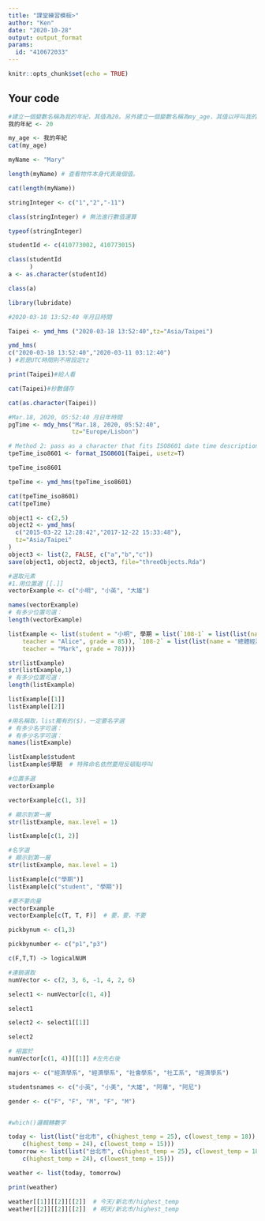 ---
title: "課堂練習模板>"
author: "Ken"
date: "2020-10-28"
output: output_format
params:
  id: "410672033"
---

```{r setup, include=FALSE}
knitr::opts_chunk$set(echo = TRUE)
```

## Your code

```{r}
#建立一個變數名稱為我的年紀，其值為20。另外建立一個變數名稱為my_age，其值以呼叫我的年紀變數取得。
我的年紀 <- 20

my_age <- 我的年紀
cat(my_age)
```
```{r}
myName <- "Mary"

length(myName) # 查看物件本身代表幾個值。

cat(length(myName))

```
```{r}
stringInteger <- c("1","2","-11")

class(stringInteger) # 無法進行數值運算

typeof(stringInteger)
```
```{r}
studentId <- c(410773002, 410773015)

class(studentId
      )
a <- as.character(studentId)

class(a)
```
```{r}
library(lubridate)
```

```{r}
#2020-03-18 13:52:40 年月日時間

Taipei <- ymd_hms ("2020-03-18 13:52:40",tz="Asia/Taipei")

ymd_hms(
c("2020-03-18 13:52:40","2020-03-11 03:12:40")
) #若是UTC時間則不用設定tz

print(Taipei)#給人看

cat(Taipei)#秒數儲存

cat(as.character(Taipei))
```
```{r}
#Mar.18, 2020, 05:52:40 月日年時間
pgTime <- mdy_hms("Mar.18, 2020, 05:52:40",
                  tz="Europe/Lisbon")
```

```{r}
# Method 2: pass as a character that fits ISO8601 date time description standard with tz onset specified
tpeTime_iso8601 <- format_ISO8601(Taipei, usetz=T)

tpeTime_iso8601

tpeTime <- ymd_hms(tpeTime_iso8601)

cat(tpeTime_iso8601)
cat(tpeTime)
```
```{r}
object1 <- c(2,5)
object2 <- ymd_hms(
  c("2015-03-22 12:28:42","2017-12-22 15:33:48"),
  tz="Asia/Taipei"
)
object3 <- list(2, FALSE, c("a","b","c"))
save(object1, object2, object3, file="threeObjects.Rda")

```

```{r}
#選取元素
#1.用位置選 [[.]]
vectorExample <- c("小明", "小英", "大雄")

names(vectorExample)
# 有多少位置可選：
length(vectorExample)

listExample <- list(student = "小明", 學期 = list(`108-1` = list(list(name = "個體經濟學", 
    teacher = "Alice", grade = 85)), `108-2` = list(list(name = "總體經濟學", 
    teacher = "Mark", grade = 78))))

str(listExample)
str(listExample,1)
# 有多少位置可選：
length(listExample)

listExample[[1]]
listExample[[2]]
```
```{r}
#用名稱取，list獨有的($)，一定要名字選
# 有多少名字可選：
# 有多少名字可選：
names(listExample)

listExample$student
listExample$學期  # 特殊命名依然要用反頓點呼叫
```

```{r}
#位置多選
vectorExample

vectorExample[c(1, 3)]

# 顯示到第一層
str(listExample, max.level = 1)

listExample[c(1, 2)]
```

```{r}
#名字選
# 顯示到第一層
str(listExample, max.level = 1)

listExample[c("學期")]
listExample[c("student", "學期")]
```

```{r}
#要不要向量
vectorExample
vectorExample[c(T, T, F)]  # 要，要，不要
```
```{r}
pickbynum <- c(1,3)

pickbynumber <- c("p1","p3")

c(F,T,T) -> logicalNUM
```

```{r}
#連鎖選取
numVector <- c(2, 3, 6, -1, 4, 2, 6)

select1 <- numVector[c(1, 4)]

select1

select2 <- select1[[1]]

select2

# 相當於
numVector[c(1, 4)][[1]] #左先右後
```
```{r}
majors <- c("經濟學系", "經濟學系", "社會學系", "社工系", "經濟學系")

studentsnames <- c("小英", "小美", "大雄", "阿華", "阿尼")

gender <- c("F", "F", "M", "F", "M")


#which()邏輯轉數字
```
```{r}
today <- list(list("台北市", c(highest_temp = 25), c(lowest_temp = 18)), list("新北市", 
    c(highest_temp = 24), c(lowest_temp = 15)))
tomorrow <- list(list("台北市", c(highest_temp = 25), c(lowest_temp = 18)), list("新北市", 
    c(highest_temp = 24), c(lowest_temp = 15)))

weather <- list(today, tomorrow)

print(weather)
```

```{r}
weather[[1]][[2]][[2]]  # 今天/新北市/highest_temp
weather[[2]][[2]][[2]]  # 明天/新北市/highest_temp
```


